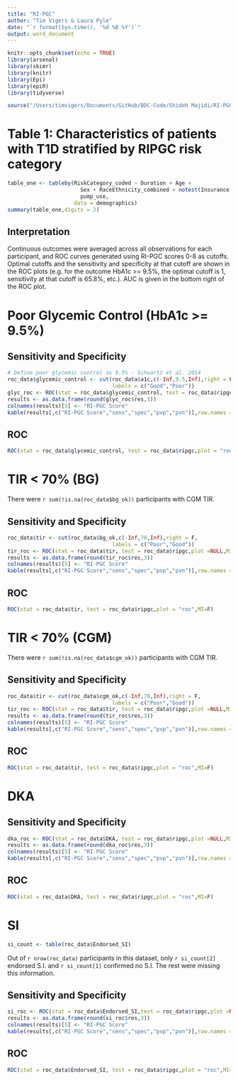 ```yaml
---
title: "RI-PGC"
author: "Tim Vigers & Laura Pyle"
date: "`r format(Sys.time(), '%d %B %Y')`"
output: word_document
---
```


```r
knitr::opts_chunk$set(echo = TRUE)
library(arsenal)
library(skimr)
library(knitr)
library(Epi)
library(epiR)
library(tidyverse)
```

```r
source("/Users/timvigers/Documents/GitHub/BDC-Code/Shideh Majidi/RI-PGC/ri_pgc_data.r")
```

# Table 1: Characteristics of patients with T1D stratified by RIPGC risk category

```r
table_one <- tableby(RiskCategory_coded ~ Duration + Age + 
                       Sex + RaceEthnicity_combined + notest(Insurance) + cgm_use + 
                       pump_use,
                     data = demographics)
summary(table_one,digits = 2)
```

## Interpretation

Continuous outcomes were averaged across all observations for each participant, and ROC curves generated using RI-PGC scores 0-8 as cutoffs. Optimal cutoffs and the sensitivity and specificity at that cutoff are shown in the ROC plots (e.g. for the outcome HbA1c >= 9.5%, the optimal cutoff is 1, sensitivity at that cutoff is 65.8%, etc.). AUC is given in the bottom right of the ROC plot.

# Poor Glycemic Control (HbA1c >= 9.5%)

## Sensitivity and Specificity

```r
# Define poor glycemic control as 9.5% - Schwartz et al. 2014
roc_data$glycemic_control <- cut(roc_data$a1c,c(-Inf,9.5,Inf),right = F,
                                 labels = c("Good","Poor"))
glyc_roc <- ROC(stat = roc_data$glycemic_control, test = roc_data$ripgc,plot =NULL,MI=F)
results <- as.data.frame(round(glyc_roc$res,3))
colnames(results)[5] <- "RI-PGC Score"
kable(results[,c("RI-PGC Score","sens","spec","pvp","pvn")],row.names = F)
```

## ROC

```r
ROC(stat = roc_data$glycemic_control, test = roc_data$ripgc,plot = "roc",MI=F)
```

# TIR < 70% (BG)

There were `r sum(!is.na(roc_data$bg_ok))` participants with CGM TIR.

## Sensitivity and Specificity

```r
roc_data$tir <- cut(roc_data$bg_ok,c(-Inf,70,Inf),right = F,
                                 labels = c("Poor","Good"))
tir_roc <- ROC(stat = roc_data$tir, test = roc_data$ripgc,plot =NULL,MI=F)
results <- as.data.frame(round(tir_roc$res,3))
colnames(results)[5] <- "RI-PGC Score"
kable(results[,c("RI-PGC Score","sens","spec","pvp","pvn")],row.names = F)
```

## ROC

```r
ROC(stat = roc_data$tir, test = roc_data$ripgc,plot = "roc",MI=F)
```

# TIR < 70% (CGM)

There were `r sum(!is.na(roc_data$cgm_ok))` participants with CGM TIR.

## Sensitivity and Specificity

```r
roc_data$tir <- cut(roc_data$cgm_ok,c(-Inf,70,Inf),right = F,
                                 labels = c("Poor","Good"))
tir_roc <- ROC(stat = roc_data$tir, test = roc_data$ripgc,plot =NULL,MI=F)
results <- as.data.frame(round(tir_roc$res,3))
colnames(results)[5] <- "RI-PGC Score"
kable(results[,c("RI-PGC Score","sens","spec","pvp","pvn")],row.names = F)
```

## ROC

```r
ROC(stat = roc_data$tir, test = roc_data$ripgc,plot = "roc",MI=F)
```

# DKA

## Sensitivity and Specificity

```r
dka_roc <- ROC(stat = roc_data$DKA, test = roc_data$ripgc,plot =NULL,MI=F)
results <- as.data.frame(round(dka_roc$res,3))
colnames(results)[5] <- "RI-PGC Score"
kable(results[,c("RI-PGC Score","sens","spec","pvp","pvn")],row.names = F)
```

## ROC

```r
ROC(stat = roc_data$DKA, test = roc_data$ripgc,plot = "roc",MI=F)
```

# SI

```r
si_count <- table(roc_data$Endorsed_SI)
```

Out of `r nrow(roc_data)` participants in this dataset, only `r si_count[2]` endorsed S.I. and `r si_count[1]` confirmed no S.I. The rest were missing this information.

## Sensitivity and Specificity

```r
si_roc <- ROC(stat = roc_data$Endorsed_SI,test = roc_data$ripgc,plot =NULL,MI=F)
results <- as.data.frame(round(si_roc$res,3))
colnames(results)[5] <- "RI-PGC Score"
kable(results[,c("RI-PGC Score","sens","spec","pvp","pvn")],row.names = F)
```

## ROC

```r
ROC(stat = roc_data$Endorsed_SI, test = roc_data$ripgc,plot = "roc",MI=F)
```